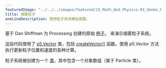 ```yaml
---
featuredImage: "../../../images/featured/15_Math_And_Physics-03_Smoke_Particle_System-thumbnail.png"
title: 烟雾粒子
oneLineDescription: 使用粒子系统模拟烟雾。
---
```



基于 Dan Shiffman 为 Processing 创建的原始 
<a href="https://natureofcode.com/book/chapter-4-particle-systems/">例子</a>，
来演示烟雾粒子系统。

这段代码使用了 
<a href="https://p5js.org/reference/#/p5.Vector">p5.Vector</a> 
类，包括 
<a href="https://p5js.org/reference/#/p5/createVector">createVector()</a> 
函数。使用 p5.Vector 方法执行更新粒子位置和速度的各种计算。

粒子系统被创建为一个 
<a href="https://p5js.org/reference/#/p5/class">类</a>，其中包含一个对象数组（属于 Particle 类）。